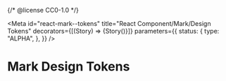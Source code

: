 {/* @license CC0-1.0 */}


<Meta
  id="react-mark--tokens"
  title="React Component/Mark/Design Tokens"
  decorators={[(Story) => <Paragraph>{Story()}</Paragraph>]}
  parameters={{
    status: {
      type: "ALPHA",
    },
  }}
/>

# Mark Design Tokens

<ComponentTokensSection tokens={tokens} definition={tokensDefinition} component="utrecht-mark" />
